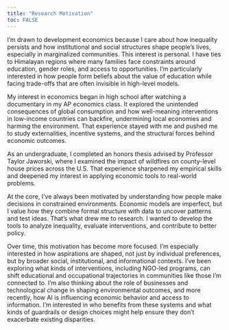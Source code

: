 ```yaml
---
title: "Research Motivation"
toc: FALSE
---
```

I’m drawn to development economics because I care about how inequality persists and how institutional and social structures shape people’s lives, especially in marginalized communities. This interest is personal. I have ties to Himalayan regions where many families face constraints around education, gender roles, and access to opportunities. I’m particularly interested in how people form beliefs about the value of education while facing trade-offs that are often invisible in high-level models.

My interest in economics began in high school after watching a documentary in my AP economics class. It explored the unintended consequences of global consumption and how well-meaning interventions in low-income countries can backfire, undermining local economies and harming the environment. That experience stayed with me and pushed me to study externalities, incentive systems, and the structural forces behind economic outcomes.

As an undergraduate, I completed an honors thesis advised by Professor Taylor Jaworski, where I examined the impact of wildfires on county-level house prices across the U.S. That experience sharpened my empirical skills and deepened my interest in applying economic tools to real-world problems.

At the core, I’ve always been motivated by understanding how people make decisions in constrained environments. Economic models are imperfect, but I value how they combine formal structure with data to uncover patterns and test ideas. That’s what drew me to research. I wanted to develop the tools to analyze inequality, evaluate interventions, and contribute to better policy.

Over time, this motivation has become more focused. I’m especially interested in how aspirations are shaped, not just by individual preferences, but by broader social, institutional, and informational contexts. I’ve been exploring what kinds of interventions, including NGO-led programs, can shift educational and occupational trajectories in communities like those I’m connected to. I’m also thinking about the role of businesses and technological change in shaping environmental outcomes, and more recently, how AI is influencing economic behavior and access to information. I’m interested in who benefits from these systems and what kinds of guardrails or design choices might help ensure they don’t exacerbate existing disparities.

